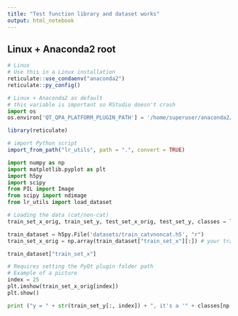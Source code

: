 ```yaml
---
title: "Test function library and dataset works"
output: html_notebook
---
```


## Linux + Anaconda2 root

```r
# Linux
# Use this in a Linux installation
reticulate::use_condaenv("anaconda2")
reticulate::py_config()
```

```python
# Linux + Anaconda2 as default
# this variable is important so RStudio doesn't crash
import os
os.environ['QT_QPA_PLATFORM_PLUGIN_PATH'] = '/home/superuser/anaconda2/plugins/platforms'
```


```r
library(reticulate)

# import Python script
import_from_path("lr_utils", path = ".", convert = TRUE)
```


```python
import numpy as np
import matplotlib.pyplot as plt
import h5py
import scipy
from PIL import Image
from scipy import ndimage
from lr_utils import load_dataset
```

```python
# Loading the data (cat/non-cat)
train_set_x_orig, train_set_y, test_set_x_orig, test_set_y, classes = load_dataset()
```


```python
train_dataset = h5py.File('datasets/train_catvnoncat.h5', "r")
train_set_x_orig = np.array(train_dataset["train_set_x"][:]) # your train set features
```

```python
train_dataset["train_set_x"]
```

```python
# Requires setting the PyQt plugin folder path
# Example of a picture
index = 25
plt.imshow(train_set_x_orig[index])
plt.show()
```

```python
print ("y = " + str(train_set_y[:, index]) + ", it's a '" + classes[np.squeeze(train_set_y[:, index])].decode("utf-8") +  "' picture.")
```

